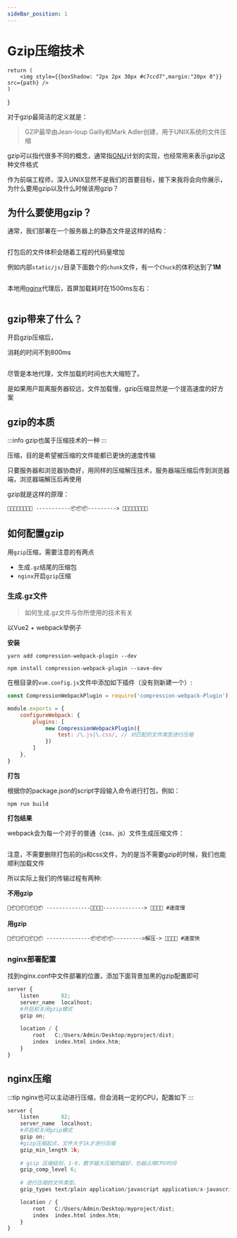 ```yaml
---
sideBar_position: 1
---
```


# Gzip压缩技术

    return (
        <img style={{boxShadow: "2px 2px 30px #c7ccd7",margin:"20px 0"}} src={path} />
    )
}



对于gzip最简洁的定义就是：

>GZIP最早由Jean-loup Gailly和Mark Adler创建，用于UNIX系统的文件压缩

gzip可以指代很多不同的概念，通常指[GNU](https://baike.baidu.com/item/GNU%E8%AE%A1%E5%88%92)计划的实现，也经常用来表示gzip这种文件格式

作为前端工程师，深入UNIX显然不是我们的首要目标，接下来我将会向你展示，为什么要用gzip以及什么时候该用gzip？

## 为什么要使用gzip？

通常，我们部署在一个服务器上的静态文件是这样的结构：

<Image path="https://img-blog.csdnimg.cn/f33b2806a44a41889fbc91188a687aea.png"/>

打包后的文件体积会随着工程的代码量增加

例如内部`static/js/`目录下面数个的`chunk`文件，有一个`Chuck`的体积达到了**1M**

<Image path="https://img-blog.csdnimg.cn/a43078d92fa74404858acd6f5f65fe0a.png"/>

本地用[nginx](http://nginx.org/en/download.html)代理后，首屏加载耗时在1500ms左右：

<Image path="https://img-blog.csdnimg.cn/34f55e22deef4d1db1bd272bd02eb9ec.png"/>

## gzip带来了什么？

开启gzip压缩后，

消耗的时间不到800ms

<Image path="https://img-blog.csdnimg.cn/465b46f7bbe140ddbe8422b57b40cacf.png"/>

尽管是本地代理，文件加载的时间也大大缩短了。

是如果用户距离服务器较远，文件加载慢，gzip压缩显然是一个提高速度的好方案

## gzip的本质

:::info
gzip也属于压缩技术的一种
:::

压缩，目的是希望被压缩的文件能都已更快的速度传输

只要服务器和浏览器协商好，用同样的压缩解压技术，服务器端压缩后传到浏览器端，浏览器端解压后再使用

gzip就是这样的原理：

```
🍕🍔🍟🌭🍿🧀🍗🍖 -----------📦📦📦---------> 🍕🍔🍟🌭🍿🧀🍗🍖
```

## 如何配置gzip

用`gzip`压缩，需要注意的有两点
* 生成`.gz`结尾的压缩包
* `nginx`开启`gzip`压缩

### 生成.gz文件

>如何生成.gz文件与你所使用的技术有关

以Vue2 + webpack举例子

**安装**


<Tabs>
<TabItem value="Yarn" label="Yarn" default>

```shell
yarn add compression-webpack-plugin --dev   
```

</TabItem>
<TabItem value="npm" label="npm">

```shell
npm install compression-webpack-plugin --save-dev
```

</TabItem>
</Tabs>

在根目录的`vue.config.js`文件中添加如下插件（没有则新建一个）:

```js title="vue.config.js配置"
const CompressionWebpackPlugin = require('compression-webpack-Plugin')

module.exports = {
    configureWebpack: {
        plugins: [
            new CompressionWebpackPlugin({
                test: /\.js|\.css/, // 对匹配的文件类型进行压缩
            })
        ]
    },
}
```

**打包**

根据你的package.json的script字段输入命令进行打包，例如：

```shell
npm run build
```

**打包结果**

webpack会为每一个对于的普通（css、js）文件生成压缩文件：

<Image path="https://img-blog.csdnimg.cn/a9cf21658c764d58ae212aedc09527e3.png"/>

注意，不需要删除打包前的js和css文件，为的是当不需要gzip的时候，我们也能顺利加载文件

所以实际上我们的传输过程有两种:

**不用gzip**
```shell
🍕📦🍟📦🌭📦🍿📦 --------------🍕🍟🌭🍿-------------> 🍕🍟🌭🍿 #速度慢
```
**用gzip**
```shell
🍕📦🍟📦🌭📦🍿📦 --------------📦📦📦📦--------->解压-> 🍕🍟🌭🍿 #速度快
```
### nginx部署配置

找到nginx.conf中文件部署的位置，添加下面背景加黑的gzip配置即可

```py title="某一种配置" {5-15}
server {
    listen       82;
    server_name  localhost;
    #开启和关闭gzip模式
    gzip on;
    
    location / {
        root   C:/Users/Admin/Desktop/myproject/dist;
        index  index.html index.htm;
    }
}
```
## nginx压缩

:::tip
nginx也可以主动进行压缩，但会消耗一定的CPU，配置如下
:::
 
```py
server {
    listen       82;
    server_name  localhost;
    #开启和关闭gzip模式
    gzip on;
    #gizp压缩起点，文件大于1k才进行压缩
    gzip_min_length 1k;
        
    # gzip 压缩级别，1-9，数字越大压缩的越好，也越占用CPU时间
    gzip_comp_level 6;
        
    # 进行压缩的文件类型。
    gzip_types text/plain application/javascript application/x-javascript text/css application/xml text/xml text/javascript application/json image/png image/gif image/jpeg;

    location / {
        root   C:/Users/Admin/Desktop/myproject/dist;
        index  index.html index.htm;
    }
}
```


